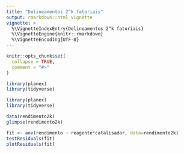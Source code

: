 ```yaml
---
title: "Delineamentos 2^k fatoriais"
output: rmarkdown::html_vignette
vignette: >
  %\VignetteIndexEntry{Delineamentos 2^k fatoriais}
  %\VignetteEngine{knitr::rmarkdown}
  %\VignetteEncoding{UTF-8}
---
```


```r
knitr::opts_chunk$set(
  collapse = TRUE,
  comment = "#>"
)
```

```r
library(planex)
library(tidyverse)

library(planex)
library(tidyverse)

data(rendimento2k)
glimpse(rendimento2k)

fit <- aov(rendimento ~ reagente*catalisador, data=rendimento2k)
testResiduals(fit)
plotResiduals(fit)
```

